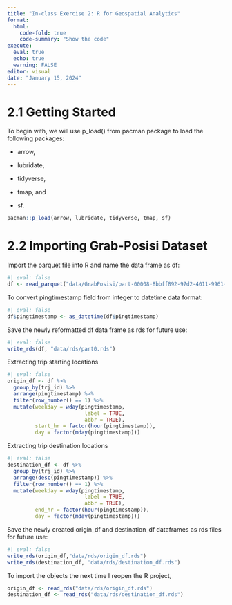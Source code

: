 ```yaml
---
title: "In-class Exercise 2: R for Geospatial Analytics"
format: 
  html: 
    code-fold: true
    code-summary: "Show the code"
execute:
  eval: true
  echo: true
  warning: FALSE
editor: visual
date: "January 15, 2024"
---
```


# 2.1 Getting Started

To begin with, we will use p_load() from pacman package to load the following packages:

-   arrow,

-   lubridate,

-   tidyverse,

-   tmap, and

-   sf.

```r
pacman::p_load(arrow, lubridate, tidyverse, tmap, sf)
```

# 2.2 Importing Grab-Posisi Dataset

Import the parquet file into R and name the data frame as df:

```r
#| eval: false
df <- read_parquet("data/GrabPosisi/part-00008-8bbff892-97d2-4011-9961-703e38972569.c000.snappy.parquet")
```

To convert pingtimestamp field from integer to datetime data format:

```r
#| eval: false
df$pingtimestamp <- as_datetime(df$pingtimestamp)
```

Save the newly reformatted df data frame as rds for future use:

```r
#| eval: false
write_rds(df, "data/rds/part0.rds")
```

Extracting trip starting locations

```r
#| eval: false
origin_df <- df %>%
  group_by(trj_id) %>%
  arrange(pingtimestamp) %>%
  filter(row_number() == 1) %>%
  mutate(weekday = wday(pingtimestamp,
                         label = TRUE,
                         abbr = TRUE),
         start_hr = factor(hour(pingtimestamp)),
         day = factor(mday(pingtimestamp)))
```

Extracting trip destination locations

```r
#| eval: false
destination_df <- df %>%
  group_by(trj_id) %>%
  arrange(desc(pingtimestamp)) %>%
  filter(row_number() == 1) %>%
  mutate(weekday = wday(pingtimestamp,
                         label = TRUE,
                         abbr = TRUE),
         end_hr = factor(hour(pingtimestamp)),
         day = factor(mday(pingtimestamp)))
```

Save the newly created origin_df and destination_df dataframes as rds files for future use:

```r
#| eval: false
write_rds(origin_df,"data/rds/origin_df.rds")
write_rds(destination_df, "data/rds/destination_df.rds")
```

To import the objects the next time I reopen the R project,

```r
origin_df <- read_rds("data/rds/origin_df.rds")
destination_df <- read_rds("data/rds/destination_df.rds")
```
